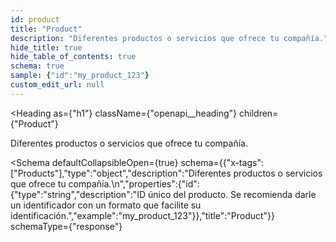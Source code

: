 ```yaml
---
id: product
title: "Product"
description: "Diferentes productos o servicios que ofrece tu compañía."
hide_title: true
hide_table_of_contents: true
schema: true
sample: {"id":"my_product_123"}
custom_edit_url: null
---
```



<Heading
  as={"h1"}
  className={"openapi__heading"}
  children={"Product"}
>
</Heading>



Diferentes productos o servicios que ofrece tu compañía.


<Schema
	defaultCollapsibleOpen={true}
  schema={{"x-tags":["Products"],"type":"object","description":"Diferentes productos o servicios que ofrece tu compañía.\n","properties":{"id":{"type":"string","description":"ID único del producto. Se recomienda darle un identificador con un formato que facilite su identificación.","example":"my_product_123"}},"title":"Product"}}
  schemaType={"response"}
>
  
</Schema>
            